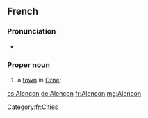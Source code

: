 ==French==
{{wikipedia|lang=fr}}

===Pronunciation===
* {{audio|Fr-Paris--Alençon.ogg|Audio (Paris)|lang=fr}}

===Proper noun===
{{fr-proper noun}}

# a [[town]] in [[Orne]]:

[[Category:fr:Cities]]

[[cs:Alençon]]
[[de:Alençon]]
[[fr:Alençon]]
[[mg:Alençon]]